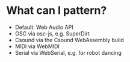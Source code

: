 # What can I pattern?

- Default: Web Audio API
- OSC via osc-js, e.g. SuperDirt
- Csound via the Csound WebAssembly build
- MIDI via WebMIDI
- Serial via WebSerial, e.g. for robot dancing
